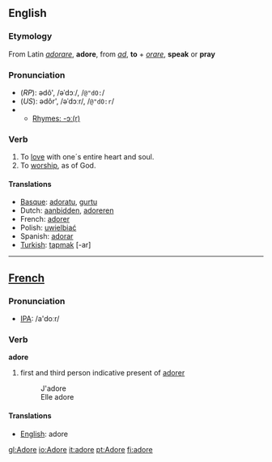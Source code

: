==English==

===Etymology===
From Latin ''[[adorare]]'', '''adore''', from ''[[ad]]'', '''to''' + ''[[orare]]'', '''speak''' or '''pray'''

===Pronunciation===
*(''RP''): ədô', /əˈdɔː/, /<tt>@"dO:</tt>/
*(''US''): ədôr', /əˈdɔːr/, /<tt>@"dO:r</tt>/
*{{audio|en-us-adore.ogg|Audio (US)}}
**[[rhymes:English:-ɔː(r)|Rhymes: -ɔː(r)]]

===Verb===
{{en-infl-reg-other-e|ador|e}}

# To [[love]] with one´s entire heart and soul.
# To [[worship]], as of God.

====Translations====

*[[Basque]]: [[adoratu]], [[gurtu]]
*Dutch: [[aanbidden]], [[adoreren]]
*French: [[adorer]]
*Polish: [[uwielbiać]]
*Spanish: [[adorar]]
*[[Turkish]]: [[tapmak]] [-ar]

----

==[[French]]==
===Pronunciation===
*[[w:IPA|IPA]]: /a'doːr/
===Verb===
'''adore'''

#first and third person indicative present of [[adorer]]
#:J'adore
#:Elle adore

====Translations====
*[[English]]: adore

[[gl:Adore]]
[[io:Adore]]
[[it:adore]]
[[pt:Adore]]
[[fi:adore]]